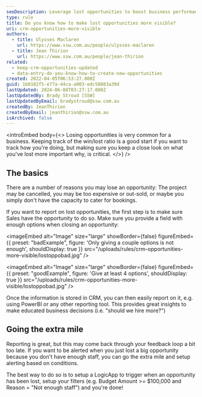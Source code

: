 ```yaml
---
seoDescription: Leverage lost opportunities to boost business performance by setting up a CRM system with customizable loss reasons and reporting capabilities.
type: rule
title: Do you know how to make lost opportunities more visible?
uri: crm-opportunities-more-visible
authors:
  - title: Ulysses Maclaren
    url: https://www.ssw.com.au/people/ulysses-maclaren
  - title: Jean Thirion
    url: https://www.ssw.com.au/people/jean-thirion
related:
  - keep-crm-opportunities-updated
  - data-entry-do-you-know-how-to-create-new-opportunities
created: 2022-04-05T06:53:27.000Z
guid: 1b8182f5-e77a-44ca-a003-edc58083a39d
lastUpdated: 2024-06-08T03:27:17.000Z
lastUpdatedBy: Brady Stroud [SSW]
lastUpdatedByEmail: bradystroud@ssw.com.au
createdBy: JeanThirion
createdByEmail: jeanthirion@ssw.com.au
isArchived: false
---
```


<introEmbed
  body={<>
Losing opportunities is very common for a business. Keeping track of the win/lost ratio is a good start if you want to track how you're doing, but making sure you keep a close look on what you've lost more important why, is critical.
  </>}
/>
## The basics

There are a number of reasons you may lose an opportunity: The project may be cancelled, you may be too expensive or out-sold, or maybe you simply don't have the capacity to cater for bookings.

If you want to report on lost opportunities, the first step is to make sure Sales have the opportunity to do so. Make sure you provide a field with enough options when closing an opportunity:

<imageEmbed
  alt="Image"
  size="large"
  showBorder={false}
  figureEmbed={{
    preset: "badExample",
    figure: 'Only giving a couple options is not enough',
    shouldDisplay: true
  }}
  src="/uploads/rules/crm-opportunities-more-visible/lostoppobad.jpg"
/>

<imageEmbed
  alt="Image"
  size="large"
  showBorder={false}
  figureEmbed={{
    preset: "goodExample",
    figure: 'Give at least 4 options',
    shouldDisplay: true
  }}
  src="/uploads/rules/crm-opportunities-more-visible/lostoppobad.jpg"
/>

Once the information is stored in CRM, you can then easily report on it, e.g. using PowerBI or any other reporting tool. This provides great insights to make educated business decisions (i.e. "should we hire more?")

## Going the extra mile

Reporting is great, but this may come back through your feedback loop a bit too late. If you want to be alerted when you just lost a big opportunity because you don't have enough staff, you can go the extra mile and setup alerting based on conditions.

The best way to do so is to setup a LogicApp to trigger when an opportunity has been lost, setup your filters (e.g. Budget Amount >= $100,000 and Reason = "Not enough staff") and you're done!
